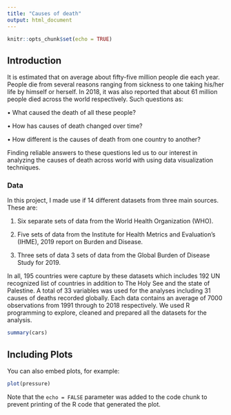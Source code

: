 ```yaml
---
title: "Causes of death"
output: html_document
---
```


```r
knitr::opts_chunk$set(echo = TRUE)
```

## Introduction


It is estimated that on average about fifty-five million people die each year. People die from several reasons ranging from sickness to one taking his/her life by himself or herself. In 2018, it was also reported that about 61 million people died across the world respectively. Such questions as: 

• What caused the death of all these people?

• How has causes of death changed over time?

• How different is the causes of death from one country to another?

Finding reliable answers to these questions led us to our interest in analyzing the causes of death across world with using data visualization techniques.


### Data

In this project, I made use if 14 different datasets from three main sources. These are:

1. Six separate sets of data from the World Health Organization (WHO).

2. Five sets of data from the Institute for Health Metrics and Evaluation’s (IHME), 2019 report on Burden and Disease.

3. Three sets of data 3 sets of data from the Global Burden of Disease Study for 2019.


In all, 195 countries were capture by these datasets which includes 192 UN recognized list of countries in addition to The Holy See and the state of Palestine. A total of 33 variables was used for the analyses including 31 causes of deaths recorded globally. Each data contains an average of 7000 observations from 1991 through to 2018 respectively. We used R programming to explore, cleaned and prepared all the datasets for the analysis.



```r
summary(cars)
```

## Including Plots

You can also embed plots, for example:

```r
plot(pressure)
```

Note that the `echo = FALSE` parameter was added to the code chunk to prevent printing of the R code that generated the plot.
